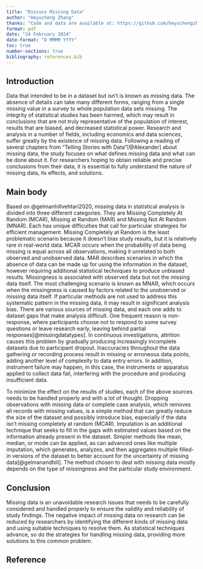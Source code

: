 ```yaml
---
title: "Discuss Missing Data"
author: "Heyucheng Zhang"
thanks: "Code and data are available at: https://github.com/heyuchengzhang/Discuss-missing-data. Reviewed by , and Updated the paper based on the feedback."
format: pdf
date: "24 February 2024"
date-format: "D MMMM YYYY"
toc: true
number-sections: true
bibliography: references.bib
---
```


## Introduction

Data that intended to be in a dataset but isn't is known as missing data. The absence of details can take many different forms, ranging from a single missing value in a survey to whole population data sets missing. The integrity of statistical studies has been harmed, which may result in conclusions that are not truly representative of the population of interest, results that are biased, and decreased statistical power. Research and analysis in a number of fields, including economics and data sciences, suffer greatly by the existence of missing data. Following a reading of several chapters from "Telling Stories with Data"[@Alexander] about missing data, the study focuses on what defines missing data and what can be done about it. For researchers hoping to obtain reliable and precise conclusions from their data, it is essential to fully understand the nature of missing data, its effects, and solutions.

## Main body

Based on @gelmanhillvehtari2020, missing data in statistical analysis is divided into three different categories. They are Missing Completely At Random (MCAR), Missing at Random (MAR) and Missing Not At Random (MNAR). Each has unique difficulties that call for particular strategies for efficient management. Missing Completely at Random is the least problematic scenario because it doesn't bias study results, but it is relatively rare in real-world data. MCAR occurs when the probability of data being missing is equal across all observations, making it unrelated to both observed and unobserved data. MAR describes scenarios in which the absence of data can be made up for using the information in the dataset, however requiring additional statistical techniques to produce unbiased results. Missingness is associated with observed data but not the missing data itself. The most challenging scenario is known as MNAR, which occurs when the missingness is caused by factors related to the unobserved or missing data itself. If particular methods are not used to address this systematic pattern in the missing data, it may result in significant analysis bias. There are various sources of missing data, and each one adds to dataset gaps that make analysis difficult. One frequent reason is non-response, where participants choose not to respond to some survey questions or leave research early, leaving behind partial responses[@missingdatatypes]. In continuous investigations, attrition causes this problem by gradually producing increasingly incomplete datasets due to participant dropout. Inaccuracies throughout the data gathering or recording process result in missing or erroneous data points, adding another level of complexity to data entry errors. In addition, instrument failure may happen, in this case, the instruments or apparatus applied to collect data fail, interfering with the procedure and producing insufficient data.

To minimize the effect on the results of studies, each of the above sources needs to be handled properly and with a lot of thought. Dropping observations with missing data or complete case analysis, which removes all records with missing values, is a simple method that can greatly reduce the size of the dataset and possibly introduce bias, especially if the data isn't missing completely at random (MCAR). Imputation is an additional technique that seeks to fill in the gaps with estimated values based on the information already present in the dataset. Simpler methods like mean, median, or mode can be applied, as can advanced ones like multiple imputation, which generates, analyzes, and then aggregates multiple filled-in versions of the dataset to better account for the uncertainty of missing data[@gelmanandhill]. The method chosen to deal with missing data mostly depends on the type of missingness and the particular study environment.

## Conclusion

Missing data is an unavoidable research issues that needs to be carefully considered and handled properly to ensure the validity and reliability of study findings. The negative impact of missing data on research can be reduced by researchers by identifying the different kinds of missing data and using suitable techniques to resolve them. As statistical techniques advance, so do the strategies for handling missing data, providing more solutions to this common problem.

## Reference